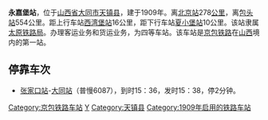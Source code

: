 {{noteTA
|1=zh-cn:始发车次; zh-hk:列車班次;
|2=zh-cn:车次; zh-hk:班次;
}}
{{Not|永嘉站}}
{{Infobox China railway station 
|车站名称 = 永嘉堡站
|车站名称拼音 = Yongjiabao
|车站地址 = [[山西省|山西省]][[大同市|大同市]]
|车站等级 = [[四等站|四等站]]
|线路 = [[京包铁路|京包铁路]]
}}
'''永嘉堡站'''，位于[[山西省|山西省]][[大同市|大同市]][[天镇县|天镇县]]，建于1909年。离[[北京站|北京站]]278[[公里|公里]]，离[[包头站|包头站]]554公里。距上行车站[[西湾堡站|西湾堡站]]16公里，距下行车站[[夏小堡站|夏小堡站]]10公里。该站隶属[[太原铁路局|太原铁路局]]。办理客运业务和货运业务，为四等车站。该车站是[[京包铁路|京包铁路]]在[[山西|山西]]境内的第一站。

==停靠车次==
* [[张家口站|张家口站]]-[[大同站|大同站]]（普慢6087），到时15：36，发时15：38，停2分钟。

{{start rail box}}
{{s-inop|[[西湾堡站|西湾堡站]]}}
{{s-line|[[京包铁路|京包铁路]]}}
{{s-inop|[[夏小堡站|夏小堡站]]}}
{{end box}}

{{京包铁路}}
{{铁路车站小作品}}

[[Category:京包铁路车站|Category:京包铁路车站]]
[[Category:大同市铁路车站|Y]]
[[Category:天镇县|Category:天镇县]]
[[Category:1909年启用的铁路车站|Category:1909年启用的铁路车站]]